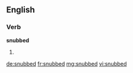 ==English==

===Verb===
'''snubbed'''

# {{en-past of|snub}}

[[de:snubbed]]
[[fr:snubbed]]
[[mg:snubbed]]
[[vi:snubbed]]